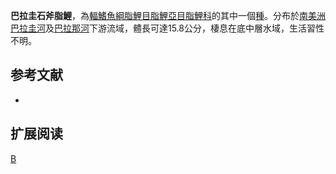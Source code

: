 {{Speciesbox 
| taxon = Triportheus pantanensis
| status = NE
| status_system = IUCN3.1
| authority =  [[Malabarba|Malabarba]], 2004
| synonyms = 
}}
'''巴拉圭石斧脂鯉'''，為[[輻鰭魚綱|輻鰭魚綱]][[脂鯉目|脂鯉目]][[脂鯉亞目|脂鯉亞目]][[脂鯉科|脂鯉科]]的其中一個[[種|種]]。分布於[[南美洲|南美洲]][[巴拉圭河|巴拉圭河]]及[[巴拉那河|巴拉那河]]下游流域，體長可達15.8公分，棲息在底中層水域，生活習性不明。

==参考文献==
{{refbegin}}
*{{FishBase_species|genus=Triportheus|species=pantanensis |year=2014|month=1}}
{{refend}}

== 扩展阅读 ==
{{refbegin}}
{{wikispecies-inline|Triportheus pantanensis|巴拉圭石斧脂鯉}}
{{refend}}
{{Taxonbar|from=Q6414322}}

[[Category:石斧脂鯉屬|B]]


{{魚類小作品}}